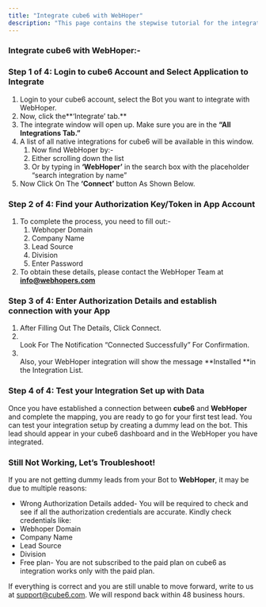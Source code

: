 ```yaml
---
title: "Integrate cube6 with WebHoper"
description: "This page contains the stepwise tutorial for the integration with cube6"
---
```


### **Integrate cube6 with WebHoper:-**

### **Step 1 of 4: Login to cube6 Account and Select Application to Integrate**

1. Login to your cube6 account, select the Bot you want to integrate with WebHoper.
2. Now, click the**‘Integrate’ tab.** 
3. The integrate window will open up. Make sure you are in the **“All Integrations Tab.”**
4. A list of all native integrations for cube6 will be available in this window.
   1. Now find WebHoper by:-
   2. Either scrolling down the list
   3. Or by typing in **‘**WebHoper**’** in the search box with the placeholder “search integration by name”
5. Now Click On The **‘Connect’** button As Shown Below.

### **Step 2 of 4: Find your Authorization Key/Token in App Account**

1. To complete the process, you need to fill out:-
   1. Webhoper Domain
   2. Company Name
   3. Lead Source
   4. Division
   5. Enter Password
2. To obtain these details, please contact the WebHoper Team at [**info@webhopers.com**](mailto:info@webhopers.com)

### **Step 3 of 4: Enter Authorization Details and establish connection with your App**

1. After Filling Out The Details, Click Connect.
2. \
   Look For The Notification “Connected Successfully” For Confirmation.
3. \
   Also, your WebHoper integration will show the message **Installed **in the Integration List.

### **Step 4 of 4: Test your Integration Set up with Data**

Once you have established a connection between **cube6** and **WebHoper** and complete the mapping, you are ready to go for your first test lead. You can test your integration setup by creating a dummy lead on the bot. This lead should appear in your cube6 dashboard and in the WebHoper you have integrated.

### **Still Not Working, Let’s Troubleshoot\!**

If you are not getting dummy leads from your Bot to **WebHoper**, it may be due to multiple reasons:

- Wrong Authorization Details added- You will be required to check and see if all the authorization credentials are accurate. Kindly check credentials like:
- Webhoper Domain
- Company Name
- Lead Source
- Division
- Free plan- You are not subscribed to the paid plan on cube6 as integration works only with the paid plan.

If everything is correct and you are still unable to move forward, write to us at [support@cube6.com](mailto:support@cube6.com). We will respond back within 48 business hours.